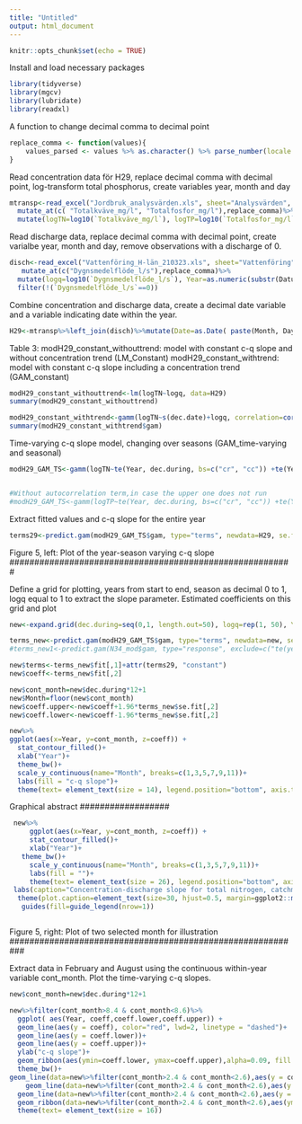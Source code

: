 ---
title: "Untitled"
output: html_document
---

```{r setup, include=FALSE}
knitr::opts_chunk$set(echo = TRUE)
```

Install and load necessary packages
```{r}
library(tidyverse)
library(mgcv)
library(lubridate)
library(readxl)
```

A function to change decimal comma to decimal point
```{r}
replace_comma <- function(values){
    values_parsed <- values %>% as.character() %>% parse_number(locale = locale(decimal_mark = ","))
}
```

Read concentration data för H29, replace decimal comma with decimal point, log-transform total phosphorus, create variables year, month and day
```{r}
mtransp<-read_excel("Jordbruk_analysvärden.xls", sheet="Analysvärden", skip=2, guess_max=20000)%>%filter(ID=="H29", Provtyp=="Manuellt prov")%>%
  mutate_at(c( "Totalkväve_mg/l", "Totalfosfor_mg/l"),replace_comma)%>%
  mutate(logTN=log10(`Totalkväve_mg/l`), logTP=log10(`Totalfosfor_mg/l`),Year=as.numeric(substr(Datum, 1,4)), Month=as.numeric(substr(Datum, 6,7)), Day=as.numeric(substr(Datum, 9,10)))
```

Read discharge data, replace decimal comma with decimal point, create varialbe year, month and day, remove observations with a discharge of 0. 
```{r}
disch<-read_excel("Vattenföring_H-län_210323.xls", sheet="Vattenföring", skip=2, guess_max=100000)%>%filter(ID=="H29")%>%
   mutate_at(c("Dygnsmedelflöde_l/s"),replace_comma)%>%
  mutate(logq=log10(`Dygnsmedelflöde_l/s`), Year=as.numeric(substr(Datum, 1, 4)), Month=as.numeric(substr(Datum, 6,7)), Day=as.numeric(substr(Datum, 9,10)))%>%
  filter(!(`Dygnsmedelflöde_l/s`==0))
```

Combine concentration and discharge data, create a decimal date variable and a variable indicating date within the year.
```{r}
H29<-mtransp%>%left_join(disch)%>%mutate(Date=as.Date( paste(Month, Day , Year , sep = "." )  , format = "%m.%d.%Y"), dec.date=decimal_date(Date), dec.during=dec.date-year(Date))

```
Table 3:
modH29_constant_withouttrend: model with constant c-q slope and without concentration trend (LM_Constant)
modH29_constant_withtrend: model with constant c-q slope including a concentration trend (GAM_constant)

```{r}
modH29_constant_withouttrend<-lm(logTN~logq, data=H29)
summary(modH29_constant_withouttrend)

modH29_constant_withtrend<-gamm(logTN~s(dec.date)+logq, correlation=corCAR1(form = ~dec.date),method="REML", data=H29)
summary(modH29_constant_withtrend$gam)
```


Time-varying c-q slope model, changing over seasons (GAM_time-varying and seasonal)

```{r}
modH29_GAM_TS<-gamm(logTN~te(Year, dec.during, bs=c("cr", "cc")) +te(Year, dec.during, by=logq,  bs=c("cr", "cc")),correlation=corCAR1(form=~dec.date),data=H29, method="REML")


#Without autocorrelation term,in case the upper one does not run
#modH29_GAM_TS<-gamm(logTP~te(Year, dec.during, bs=c("cr", "cc")) +te(Year, dec.during, by=logq,  bs=c("cr", "cc")),data=H29, method="REML")
```

Extract fitted values and c-q slope for the entire year
```{r}
terms29<-predict.gam(modH29_GAM_TS$gam, type="terms", newdata=H29, se.fit=TRUE)

```

#########################################################
Figure 5, left: Plot of the year-season varying c-q slope
#########################################################

Define a grid for plotting, years from start to end, season as decimal 0 to 1, logq equal to 1 to extract the slope parameter. Estimated coefficients on this grid and plot
```{r}
new<-expand.grid(dec.during=seq(0,1, length.out=50), logq=rep(1, 50), Year=seq(min(H29$Year), max(H29$Year), length.out=50))

terms_new<-predict.gam(modH29_GAM_TS$gam, type="terms", newdata=new, se.fit=TRUE)
#terms_new1<-predict.gam(N34_mod$gam, type="response", exclude=c("te(year)", "te(decimal_during)"), newdata=new, se.fit=TRUE)

new$terms<-terms_new$fit[,1]+attr(terms29, "constant")
new$coeff<-terms_new$fit[,2]

new$cont_month=new$dec.during*12+1
new$Month=floor(new$cont_month)
new$coeff.upper<-new$coeff+1.96*terms_new$se.fit[,2]
new$coeff.lower<-new$coeff-1.96*terms_new$se.fit[,2]

new%>%
ggplot(aes(x=Year, y=cont_month, z=coeff)) +
  stat_contour_filled()+
  xlab("Year")+
  theme_bw()+
  scale_y_continuous(name="Month", breaks=c(1,3,5,7,9,11))+
  labs(fill = "c-q slope")+
  theme(text= element_text(size = 14), legend.position="bottom", axis.title.x = element_text(size = 16), axis.title.y = element_text(size = 16))
```
##################
Graphical abstract
##################


```{r}

 new%>%
     ggplot(aes(x=Year, y=cont_month, z=coeff)) +
     stat_contour_filled()+
     xlab("Year")+
   theme_bw()+
     scale_y_continuous(name="Month", breaks=c(1,3,5,7,9,11))+
     labs(fill = "")+
     theme(text= element_text(size = 26), legend.position="bottom", axis.title.x = element_text(size = 30), axis.title.y = element_text(size = 30))+
 labs(caption="Concentration-discharge slope for total nitrogen, catchment H29") +
  theme(plot.caption=element_text(size=30, hjust=0.5, margin=ggplot2::margin(15,0,0,0)))+
   guides(fill=guide_legend(nrow=1))



```

###########################################################
Figure 5, right: Plot of two selected month for illustration
###########################################################

Extract data in February and August using the continuous within-year variable cont_month. Plot the time-varying c-q slopes. 

```{r}
new$cont_month=new$dec.during*12+1

new%>%filter(cont_month>8.4 & cont_month<8.6)%>%
  ggplot( aes(Year, coeff,coeff.lower,coeff.upper)) +
  geom_line(aes(y = coeff), color="red", lwd=2, linetype = "dashed")+
  geom_line(aes(y = coeff.lower))+
  geom_line(aes(y = coeff.upper))+
  ylab("c-q slope")+
  geom_ribbon(aes(ymin=coeff.lower, ymax=coeff.upper),alpha=0.09, fill = "blue")+
  theme_bw()+
geom_line(data=new%>%filter(cont_month>2.4 & cont_month<2.6),aes(y = coeff), color="blue", lwd=2)+
    geom_line(data=new%>%filter(cont_month>2.4 & cont_month<2.6),aes(y = coeff.lower))+
  geom_line(data=new%>%filter(cont_month>2.4 & cont_month<2.6),aes(y = coeff.upper))+
  geom_ribbon(data=new%>%filter(cont_month>2.4 & cont_month<2.6),aes(ymin=coeff.lower, ymax=coeff.upper),alpha=0.09, fill = "blue")+
  theme(text= element_text(size = 16))
```

